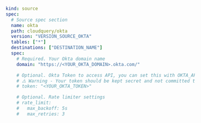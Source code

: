 ```yaml copy
kind: source
spec:
  # Source spec section
  name: okta
  path: cloudquery/okta
  version: "VERSION_SOURCE_OKTA"
  tables: ["*"]
  destinations: ["DESTINATION_NAME"]
  spec:
    # Required. Your Okta domain name
    domain: "https://<YOUR_OKTA_DOMAIN>.okta.com/"

    # Optional. Okta Token to access API, you can set this with OKTA_API_TOKEN environment variable
    # ⚠️ Warning - Your token should be kept secret and not committed to source control
    # token: "<YOUR_OKTA_TOKEN>"

    # Optional. Rate limiter settings
    # rate_limit:
    #   max_backoff: 5s
    #   max_retries: 3
```
